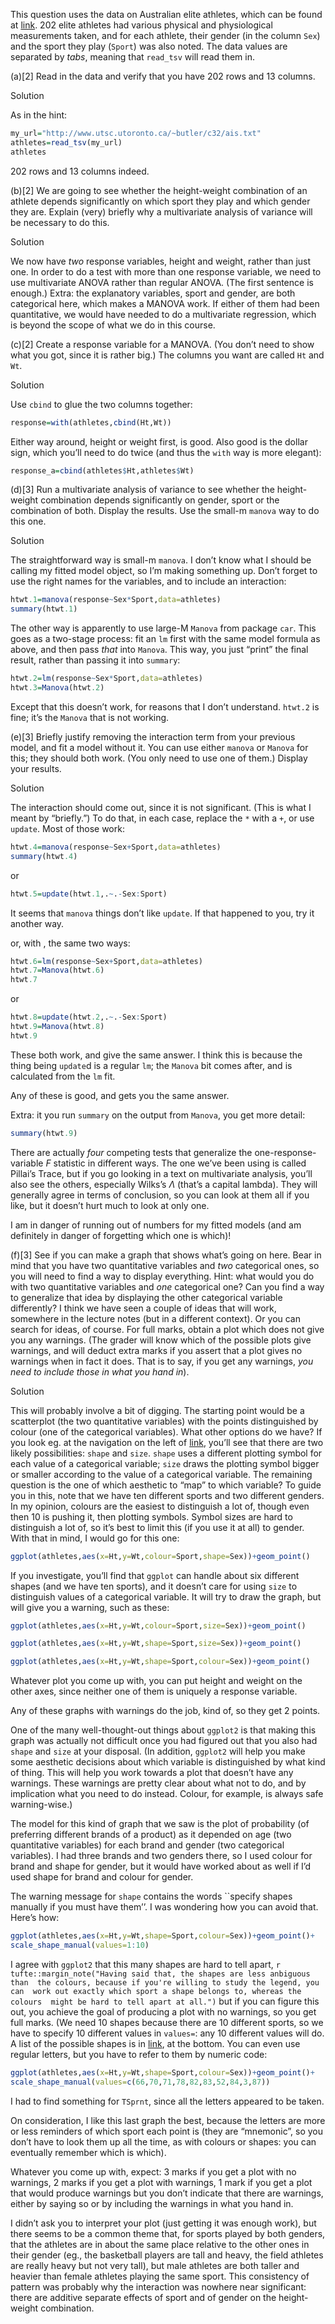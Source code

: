 

 This question uses the data on Australian elite athletes,
which can be found at
[link](http://www.utsc.utoronto.ca/~butler/c32/ais.txt). 202 elite
athletes had various physical and physiological measurements taken,
and for each athlete, their gender (in the column `Sex`) and
the sport they play (`Sport`) was also noted. The data values
are separated by *tabs*, meaning that `read_tsv` will
read them in.



(a)[2] Read in the data and verify that you have 202 rows and 13
columns. 

Solution


As in the hint:
```r
my_url="http://www.utsc.utoronto.ca/~butler/c32/ais.txt"
athletes=read_tsv(my_url)
athletes
```

     

202 rows and 13 columns indeed.


(b)[2] We are going to see whether the height-weight combination
of an athlete depends significantly on which sport they play and which gender
they are. Explain (very) briefly why a multivariate analysis of
variance will be necessary to do this.

Solution


We now have *two* response variables, height and weight,
rather than just one. In order to do a test with more than one
response variable, we need to use multivariate ANOVA rather than
regular ANOVA. (The first sentence is enough.)
Extra: the explanatory variables, sport and gender, are both
categorical here, which makes a MANOVA work. If either of them had
been quantitative, we would have needed to do a multivariate
regression, which is beyond the scope of what we do in this course.


(c)[2] Create a response variable for a MANOVA. (You don't need to
show what you got, since it is rather big.) The columns you want are
called `Ht` and `Wt`.

Solution


Use `cbind` to glue the two columns together:
```r
response=with(athletes,cbind(Ht,Wt))
```

     

Either way around, height or weight first, is good. Also good is the
dollar sign, which you'll need to do twice (and thus the `with`
way is more elegant):

```r
response_a=cbind(athletes$Ht,athletes$Wt)
```

 


(d)[3] Run a multivariate analysis of variance to see whether the
height-weight combination depends significantly on gender, sport or the
combination of both. Display the results. Use the small-m
`manova` way to do this one.

Solution


The straightforward way is small-m `manova`. I don't know
what I should be calling my fitted model object, so I'm making
something up. Don't forget to use the right names for the
variables, and to include an interaction:
```r
htwt.1=manova(response~Sex*Sport,data=athletes)
summary(htwt.1)
```

     

The other way is apparently to use large-M `Manova` from package
`car`. This goes as a two-stage process: fit an `lm`
first with the same model formula as above, and then pass *that*
into `Manova`. This way, you just "print" the final result,
rather than passing it into `summary`:

```r
htwt.2=lm(response~Sex*Sport,data=athletes)
htwt.3=Manova(htwt.2)
```

 

Except that this doesn't work, for reasons that I don't
understand. `htwt.2` is fine; it's the `Manova` that is
not working.


(e)[3] Briefly justify removing the interaction term from your
previous model, and fit a model without it. You can use either
`manova` or `Manova` for this; they should both
work. (You only need to use one of them.)  Display your results.

Solution


The interaction should come out, since it is not
significant. (This is what I meant by "briefly.")
To do that, in each case, replace the `*` with a `+`, or use
`update`. Most of those work:
```r
htwt.4=manova(response~Sex+Sport,data=athletes)
summary(htwt.4)
```

   

or

```r
htwt.5=update(htwt.1,.~.-Sex:Sport)
```

 

It seems that `manova` things don't like `update`. If
that happened to you, try it another way.

or, with \textrm{Manova}, the same two ways:

```r
htwt.6=lm(response~Sex+Sport,data=athletes)
htwt.7=Manova(htwt.6)
htwt.7
```

 

or

```r
htwt.8=update(htwt.2,.~.-Sex:Sport)
htwt.9=Manova(htwt.8)
htwt.9
```

 

These both work, and give the same answer. I think this is because the
thing being `update`d is a regular `lm`; the
`Manova` bit comes after, and is calculated from the
`lm` fit.

Any of these is good, and gets you the same answer.

Extra: it you run `summary` on the output from `Manova`,
you get more detail:

```r
summary(htwt.9)
```

 

There are actually *four* competing tests that generalize the
one-response-variable $F$ statistic in different ways. The one we've
been using is called Pillai's Trace, but if you go looking in a text
on multivariate analysis, you'll also see the others, especially
Wilks's $\Lambda$ (that's a capital lambda). They will generally agree
in terms of conclusion, so you can look at them all if you like, but
it doesn't hurt much to look at only one.

I am in danger of running out of numbers for my fitted models (and am
definitely in danger of forgetting which one is which)!


(f)[3] See if you can make a graph that shows what's going on
here. Bear in mind that you have two quantitative variables and
*two* categorical ones, so you will need to find a way to
display everything. Hint: what would you do with two quantitative
variables and *one* categorical one? Can you find a way to
generalize that idea by displaying the other categorical variable
differently? I think we have seen a couple of ideas that will work,
somewhere in the lecture notes (but in a different context). Or you
can search for ideas, of course.
For full marks, obtain a plot which does not give you any
warnings. (The grader will know which of the possible plots give
warnings, and will deduct extra marks if you assert that a plot
gives no warnings when in fact it does. That is to say, if you get
any warnings, *you need to include those in what you hand in*).

Solution


This will probably involve a bit of digging.
The starting point would be a scatterplot (the two quantitative
variables) with the points distinguished by colour (one of the
categorical variables). What other options do we have? 
If you look eg. at the navigation on the left of
[link](http://sape.inf.usi.ch/quick-reference/ggplot2/size), you'll
see that there are two likely possibilities: `shape` and
`size`. `shape` uses a different plotting symbol for
each value of a categorical variable; `size` draws the
plotting symbol bigger or smaller according to the value of a
categorical variable. 
The remaining question is the one of which aesthetic to "map" to
which variable? To guide you in this, note that we have ten
different sports and two different genders. In my opinion, colours
are the easiest to distinguish a lot of, though even then 10 is
pushing it, then plotting symbols. Symbol sizes are hard to
distinguish a lot of, so it's best to limit this (if you use it at
all) to gender.
With that in mind, I would go for this one:
```r
ggplot(athletes,aes(x=Ht,y=Wt,colour=Sport,shape=Sex))+geom_point()
```

     

If you investigate, you'll find that `ggplot` can handle about
six different shapes (and we have ten sports), and it doesn't care for
using `size` to distinguish values of a categorical
variable. It will try to draw the graph, but will give you a warning,
such as these:

```r
ggplot(athletes,aes(x=Ht,y=Wt,colour=Sport,size=Sex))+geom_point()
```

     

```r
ggplot(athletes,aes(x=Ht,y=Wt,shape=Sport,size=Sex))+geom_point()
```

     

```r
ggplot(athletes,aes(x=Ht,y=Wt,shape=Sport,colour=Sex))+geom_point()
```

     

Whatever plot you come up with, you can put height and weight on the
other axes, since neither one of them is uniquely a response variable.

Any of these graphs with warnings do the job, kind of, so they get 2 points.

One of the many well-thought-out things about `ggplot2` is that
making this graph was actually not difficult once you had figured out
that you also had `shape` and `size` at your
disposal. (In addition, `ggplot2` will help you make some
aesthetic decisions about which variable is distinguished by what kind
of thing. This will help you work towards a plot that doesn't have any
warnings. These warnings are pretty clear about what not to do, and by
implication what you need to do instead. Colour, for example, is
always safe warning-wise.)

The model for this kind of graph that we saw is the plot of
probability (of preferring different brands of a product) as it depended
on age (two quantitative variables) for each brand and gender (two
categorical variables). I had three brands and two genders there, so I
used colour for brand and shape for gender, but it would have worked
about as well if I'd used shape for brand and colour for gender.

The warning message for `shape` contains the words ``specify
shapes manually if you must have them''. I was wondering how you can
avoid that. Here's how:

```r
ggplot(athletes,aes(x=Ht,y=Wt,shape=Sport,colour=Sex))+geom_point()+
scale_shape_manual(values=1:10)
```

     

I agree with `ggplot2` that this many shapes are hard to tell
apart,
`r tufte::margin_note("Having said that, the shapes are less anbiguous than  the colours, because if you're willing to study the legend, you can  work out exactly which sport a shape belongs to, whereas the colours  might be hard to tell apart at all.")` but if you can figure this out,
you achieve the goal of producing a plot with no warnings, so you get
full marks. (We need 10 shapes because there are 10 different sports,
so we have to specify 10 different values in `values=`: any 10
different values will do. A list of the possible shapes is in
[link](https://stackoverflow.com/questions/16813278/cycling-through-point-shapes-when-more-than-6-factor-levels),
at the bottom. You can even use regular letters, but you have to refer
to them by numeric code:

```r
ggplot(athletes,aes(x=Ht,y=Wt,shape=Sport,colour=Sex))+geom_point()+
scale_shape_manual(values=c(66,70,71,78,82,83,52,84,3,87))
```

     

I had to find something for `TSprnt`, since all the letters
appeared to be taken.

On consideration, I like this last graph the best, because the letters
are more or less reminders of which sport each point is (they are
"mnemonic", so you don't have to look them up all the time, as with
colours or shapes: you can eventually remember which is which). 

Whatever you come up with, expect: 3 marks if you get a plot with no
warnings, 2 marks if you get a plot with warnings, 1 mark if you get a
plot that would produce warnings but you don't indicate that there are
warnings, either by saying so or by including the warnings in what you
hand in.

I didn't ask you to interpret your plot (just getting it was enough
work), but there seems to be a common theme that, for sports played by
both genders, that the athletes are in about the same place relative
to the other ones in their gender (eg., the basketball players are
tall and heavy, the field athletes are really heavy but not very
tall), but male athletes are both taller and heavier than female
athletes playing the same sport. This consistency of pattern was
probably why the interaction was nowhere near significant: there are
additive separate effects of sport and of gender on the height-weight
combination. 



